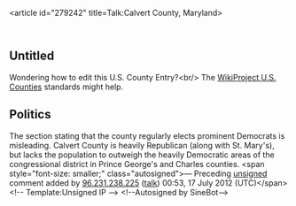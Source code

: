 <article id="279242" title=Talk:Calvert County, Maryland>
	<talkpage id="279242" title="Talk:Calvert County, Maryland">
{{WikiProject Maryland|class=start|importance=top}}
{{WikiProject United States|class=start|importance=low|U.S. counties=yes}}


==Untitled==
Wondering how to edit this U.S. County Entry?&lt;br/&gt;
The [[Wikipedia:WikiProject U.S. counties|WikiProject U.S. Counties]] standards might help.


==Politics==
The section stating that the county regularly elects prominent Democrats is misleading. Calvert County is heavily Republican (along with St. Mary's), but lacks the population to outweigh the heavily Democratic areas of the congressional district in Prince George's and Charles counties.  &lt;span style=&quot;font-size: smaller;&quot; class=&quot;autosigned&quot;&gt;— Preceding [[Wikipedia:Signatures|unsigned]] comment added by [[Special:Contributions/96.231.238.225|96.231.238.225]] ([[User talk:96.231.238.225|talk]]) 00:53, 17 July 2012 (UTC)&lt;/span&gt;&lt;!-- Template:Unsigned IP --&gt; &lt;!--Autosigned by SineBot--&gt;
	</talkpage>
</article>